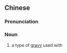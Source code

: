 {{also|腊汁}}
==Chinese==
{{zh-forms|s=腊汁}}

===Pronunciation===
{{zh-pron
|m=làzhī
|cat=n
}}

===Noun===
{{zh-noun}}

# a type of [[gravy]] used with {{zh-l|肉夾饃}}

{{zh-cat|Foods}}